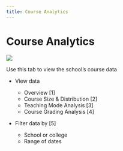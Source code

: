 ```yaml
--- 
title: Course Analytics
--- 
```


# Course Analytics

![](/img/ulearning/admin/data06.png)

Use this tab to view the school’s course data
- View data
    - Overview [1]
    - Course Size & Distribution [2]
    - Teaching Mode Analysis [3]
    - Course Grading Analysis [4]
    
- Filter data by [5]
    - School or college
    - Range of dates